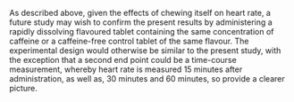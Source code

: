 As described above, given the effects of chewing itself on heart rate, a future study may wish to confirm the present results by administering a rapidly dissolving flavoured tablet containing the same concentration of caffeine or a caffeine-free control tablet of the same flavour. The experimental design would otherwise be similar to the present study, with the exception that a second end point could be a time-course measurement, whereby heart rate is measured 15 minutes after administration, as well as, 30 minutes and 60 minutes, so provide a clearer picture.